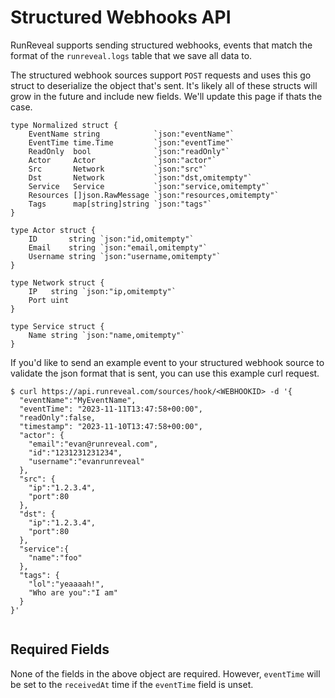 # Structured Webhooks API

RunReveal supports sending structured webhooks, events that match the format of the `runreveal.logs` table that we save all data to.

The structured webhook sources support `POST` requests and uses this go struct to deserialize the object that's sent. It's likely all of these structs will grow in the future and include new fields. We'll update this page if thats the case.

```
type Normalized struct {
	EventName string            `json:"eventName"`
	EventTime time.Time         `json:"eventTime"`
	ReadOnly  bool              `json:"readOnly"`
	Actor     Actor             `json:"actor"`
	Src       Network           `json:"src"`
	Dst       Network           `json:"dst,omitempty"`
	Service   Service           `json:"service,omitempty"`
	Resources []json.RawMessage `json:"resources,omitempty"`
	Tags      map[string]string `json:"tags"`
}

type Actor struct {
	ID       string `json:"id,omitempty"`
	Email    string `json:"email,omitempty"`
	Username string `json:"username,omitempty"`
}

type Network struct {
	IP   string `json:"ip,omitempty"`
	Port uint
}

type Service struct {
	Name string `json:"name,omitempty"`
}
```

If you'd like to send an example event to your structured webhook source to validate the json format that is sent, you can use this example curl request.

```
$ curl https://api.runreveal.com/sources/hook/<WEBHOOKID> -d '{    
  "eventName":"MyEventName",
  "eventTime": "2023-11-11T13:47:58+00:00",
  "readOnly":false,
  "timestamp": "2023-11-10T13:47:58+00:00",
  "actor": {
    "email":"evan@runreveal.com",
    "id":"1231231231234",
    "username":"evanrunreveal"
  },
  "src": {
    "ip":"1.2.3.4",
    "port":80
  },
  "dst": {
    "ip":"1.2.3.4",
    "port":80
  },
  "service":{
    "name":"foo"
  },
  "tags": {
    "lol":"yeaaaah!",
    "Who are you":"I am"
  }
}'


```

## Required Fields

None of the fields in the above object are required. However, `eventTime` will be set to the `receivedAt` time if the `eventTime` field is unset.
